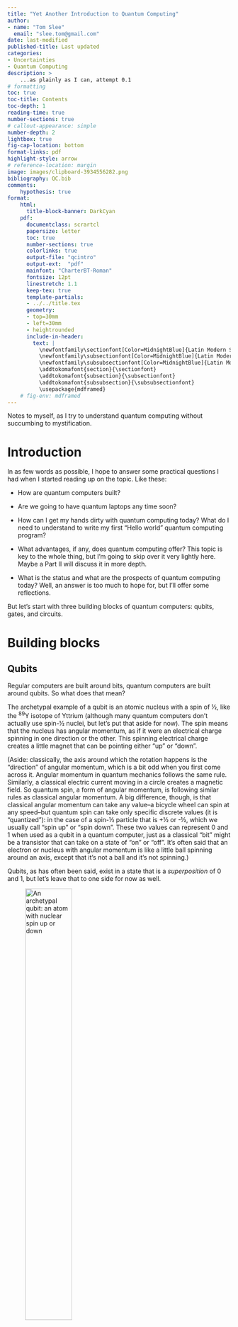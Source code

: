 ```yaml
---
title: "Yet Another Introduction to Quantum Computing"
author: 
- name: "Tom Slee"
  email: "slee.tom@gmail.com"
date: last-modified
published-title: Last updated
categories:
- Uncertainties
- Quantum Computing
description: >
    ...as plainly as I can, attempt 0.1
# formatting
toc: true
toc-title: Contents
toc-depth: 1
reading-time: true
number-sections: true
# callout-appearance: simple
number-depth: 2
lightbox: true
fig-cap-location: bottom
format-links: pdf
highlight-style: arrow
# reference-location: margin
image: images/clipboard-3934556282.png
bibliography: QC.bib
comments:
    hypothesis: true
format:
    html:
      title-block-banner: DarkCyan
    pdf: 
      documentclass: scrartcl
      papersize: letter
      toc: true
      number-sections: true
      colorlinks: true
      output-file: "qcintro"
      output-ext:  "pdf"
      mainfont: "CharterBT-Roman"
      fontsize: 12pt
      linestretch: 1.1
      keep-tex: true
      template-partials:
      - ../../title.tex
      geometry:
      - top=30mm
      - left=30mm
      - heightrounded
      include-in-header:
        text: |
          \newfontfamily\sectionfont[Color=MidnightBlue]{Latin Modern Sans}
          \newfontfamily\subsectionfont[Color=MidnightBlue]{Latin Modern Sans}
          \newfontfamily\subsubsectionfont[Color=MidnightBlue]{Latin Modern Sans}
          \addtokomafont{section}{\sectionfont}
          \addtokomafont{subsection}{\subsectionfont}
          \addtokomafont{subsubsection}{\subsubsectionfont}
          \usepackage{mdframed}
    # fig-env: mdframed
---
```


::: {.callout-note title="About this page"}
Notes to myself, as I try to understand quantum computing without succumbing to mystification.
:::

# Introduction

In as few words as possible, I hope to answer some practical questions I had when I started reading up on the topic. Like these:

-   How are quantum computers built?

-   Are we going to have quantum laptops any time soon?

-   How can I get my hands dirty with quantum computing today? What do I need to understand to write my first "Hello world" quantum computing program?

-   What advantages, if any, does quantum computing offer? This topic is key to the whole thing, but I'm going to skip over it very lightly here. Maybe a Part II will discuss it in more depth.

-   What is the status and what are the prospects of quantum computing today? Well, an answer is too much to hope for, but I'll offer some reflections.

But let's start with three building blocks of quantum computers: qubits, gates, and circuits.

# Building blocks

## Qubits

Regular computers are built around bits, quantum computers are built around qubits. So what does that mean?

The archetypal example of a qubit is an atomic nucleus with a spin of ½, like the ^89^Y isotope of Yttrium (although many quantum computers don't actually use spin-½ nuclei, but let's put that aside for now). The spin means that the nucleus has angular momentum, as if it were an electrical charge spinning in one direction or the other. This spinning electrical charge creates a little magnet that can be pointing either “up” or “down”.

(Aside: classically, the axis around which the rotation happens is the "direction" of angular momentum, which is a bit odd when you first come across it. Angular momentum in quantum mechanics follows the same rule. Similarly, a classical electric current moving in a circle creates a magnetic field. So quantum spin, a form of angular momentum, is following similar rules as classical angular momentum. A big difference, though, is that classical angular momentum can take any value--a bicycle wheel can spin at any speed--but quantum spin can take only specific discrete values (it is "quantized"): in the case of a spin-½ particle that is +½ or -½, which we usually call "spin up" or "spin down". These two values can represent $0$ and $1$ when used as a qubit in a quantum computer, just as a classical "bit" might be a transistor that can take on a state of "on" or "off". It's often said that an electron or nucleus with angular momentum is like a little ball spinning around an axis, except that it’s not a ball and it’s not spinning.)

Qubits, as has often been said, exist in a state that is a *superposition* of 0 and 1, but let's leave that to one side for now as well.

![An archetypal qubit: an atom with nuclear spin up or down](images/clipboard-2996633943.png){#fig-spin fig-alt="An archetypal qubit: an atom with nuclear spin up or down" width="50%"}

Qubits may be atomic nuclear spins, using nuclear magnetic resonance, but in principle any other system that displays this two-level behaviour can be used as a qubit. Some research groups have built quantum computers with atomic-scale qubits, like arrays of charged ions trapped in space by electromagnetic fields (e.g., [Quantinuum](https://www.quantinuum.com/) or [IonQ](https://ionq.com/)) or arrays of neutral atoms (e.g. [QuEra](https://www.quera.com/)). Others (e.g. Google and IBM) are exploiting macroscopic quantum phenomena -- for example, qubits based on superconductivity in circuits of maybe a micrometre in size: the current in a superconductor is macroscopic (although still small by our standards) but is quantized. And there are other approaches too : photonics (e.g. [Photonic](https://photonic.com/) and [Xanadu](https://www.xanadu.ai)), topological "anyons" (Microsoft) and more. These different approaches are often called "modalities" in industry jargon.

A feature of quantum computing is its division of intellectual and physical labour. Some people build quantum computers using a particular modality, and learn how to work with the components that they need. Others spend their time developing quantum algorithms that could, in principle, run on a quantum computer built with any of these modalities.

The large number of qubit "modalities" being pursued is often seen as a strength of the field, a sign of its vitality, and this makes sense from a "don't put all your eggs in one basket" perspective. The number of modalities increases the chance that one of them will surely a scalable quantum computer. But I wonder... is it also a sign of the uncertainty that remains? After all, if there were a clear path from a particular modality to a general purpose quantum computer, then the industry would have coalesced around that modality. The number of modalities being actively pursued suggests that each has obstacles that it has not yet surmounted. It would be interesting to chart the progress in the industry, not by what each company and research group says about its own modality and its own breakthroughs, but by what they each say about the limitations of everyone else who is competing for the same funds. But OK, back to quantum computing proper.

## Gates

Whatever approach you choose, you want to build a computer out of these qubits. So the next thing you need for a computer is logic gates. In a classical computer the simplest gate is this NOT gate.

![A NOT gate, which turns 0 into 1 and vice versa](images/clipboard-1114991653.png){#fig-not fig-alt="A NOT gate, which turns 0 into 1 and vice versa" width="300"}

The NOT gate has one input and one output. If the input is 0, then the output is 1, and if the input is 1 then the output is 0.

In classical computers, the lines are wires and the shield-symbol is etched into a chip and the bits are charges moving through the gates. In the world of quantum computers, the qubits stay where they are: it’s called “in-place computing”. If you shine a laser at one particular qubit and cause it to flip from one of its states to the other, then that’s like a NOT gate: it turns a 0 into 1 or a 1 into 0. In quantum computing circuit diagrams, the lines are not wires, they are *before* and *after* states of the qubit.

(In the figure above, the state of each qubit is represented in what's called the "Dirac ket notation", like $| \uparrow \rangle$ or, equivalently, $| 1 \rangle$. This notation is really useful and standard in all areas of quantum mechanics, but here it's just a symbol that shows the value of a qubit.)

Most classical gates, like XOR and NAND, have two inputs, and many quantum gates can also have two inputs. Here is a “Controlled NOT gate” or CNOT gate, which is an important component of quantum computers. If the top qubit is spin down (0), the bottom qubit is unchanged. If the top qubit is spin up (1), the bottom qubit is flipped.

![A CNOT gate (conditional NOT) which flips the state of the target qubit only if the state of the control qubit is 1.](images/clipboard-2084024626.png){#fig-cnot fig-alt="A CNOT gate (conditional NOT) which flips the state of the target qubit only if the state of the control qubit is 1." width="300"}

Again, if this were a classical computing gate, the "bits" would be charges travelling along wires, going in to the gate from the left and out on the right. But in quantum computing the gate is not a feature of a circuit etched into a chip. It’s an operation---a combination of laser or microwave pulses that changes the state of the qubits from a before state (on the left) to an after state (on the right)---and the qubits stay in place.

Before moving on, I should mention one gate you will see all the time in quantum computing, but not in classical computing. It's called the Hadamard gate. If you prepare an input qubit in state $| \uparrow \rangle$ then a Hadamard gate puts it into a superposition of states. Many circuits start with Hadamard gates way to take advantage of this superposition. I just mention this because it is useful and ubiquitous, and also because it is needed in the next section.

![A Hadamard gate takes a pure state as input and converts it into a superposition of eigenstates](images/clipboard-2752364083.png){#fig-hadamard fig-alt="A Hadamard gate takes a pure state as input and converts it into a superposition of states" width="300"}

## Circuits

Once you have qubits and gates, the next thing to do is implement algorithms. In classical computers you have a fixed circuit and programming instructions send bits through these fixed gates to implement an algorithm. In a quantum computer, you start with a set of qubits in a prepared state (usually all $|0\rangle$), and apply a sequence of gate operations and then measure the output. So a circuit is how you implement an algorithm.

Here is a circuit diagram for a quantum fourier transform (QFT), which turns out to be important in the Shor algorithm for factoring integers. You have $n$ qubits, you prepare them in some initial state $| x_i \rangle$, you subject them to a series of gates, and you end up with some outputs which you measure.

![A circuit for a quantum Fourier transform. Source: Wikimedia Commons](images/clipboard-1213033795.png){#fig-qft fig-alt="A circuit for a quantum Fourier transform"}

To be useful, a quantum computer would need many qubits and many gates, and so far there are strict limits on how many qubits can be assembled, and how many gates can operate on them before they lose their well-defined state. How many and why? We'll come to that later on.

# Will I have a quantum laptop? (No)

When I started looking at quantum circuit diagrams I thought it contradicted the idea of quantum computers as general purpose computers, because you need different circuits for different algorithms and I assumed that any computer would have a fixed set of circuits (like CPU circuits are etched into silicon) and hence be limited in what algorithms it can execute.

But once I realised that a circuit is not a permanent thing but is instead a sequence of operations (gates) that implement an algorithm, then I realised it’s not a contradiction at all.

Perhaps I'm belabouring this point, but for some reason, many introductions to quantum computing seem to skip over this difference between regular electrical circuits, and "quantum circuits". I read several before I realized what was going on.

So are quantum computers general purpose? Well yes and no. Formally, they are. That is, there is a set of gates (different to the gates for classical computing) which satisfy the requirements for Turing completeness. So that’s nice.

But what about "general purpose" in the more everyday, practical sense? Let’s go back to how you build quantum computers. No matter what approach you take, the set of qubits must exist in what is called a single "quantum state", and quantum states fall apart or "decohere" if they interact with the wider world, so they have to be isolated. Also, thermal energy (which is just one form of interaction with the wider world, of course) will jiggle these qubits among the states and you can’t have that, so quantum computers have to be operated at very low temperatures, meaning about 1K.[^1]

[^1]: This is not quite true for all modalities: computers built using photonic qubits are not subject to this low-temperature requirement, but they do have other challenges.

This fragility of quantum states has consequences:

-   You won’t, in the foreseeable future, have a quantum computing laptop. Quantum computers need cooling and will be built in fixed locations.

-   It’s going to be expensive to build them. And so your company probably won’t be buying many quantum computers any time soon. It makes sense to have specialised providers who will provide time on them through a cloud service.

-   For any algorithm that can be executed either classically or in a quantum computer, classical is going to be roughly a gazillion times cheaper for the foreseeable future. You won’t be running most of your code on a quantum computer.

*BUT* there are certain tasks that *may* be done more quickly on a quantum computer than on a classical one, if a powerful enough quantum computer can be built. So what will most likely happen is that specific function calls within a larger program may be executed on a quantum computer, and the rest will be done on a classical one.

![Quantum computers are most likely to be made available as cloud services, to augment existing classical computing cloud services](images/clipboard-2267828356.png){#fig-cloud ig-alt="Quantum computers are most likely to be made available as cloud services, to augment existing classical computing cloud services" width="300"}

The emerging paradigm, at least as at October 2024, is of a cloud-hosted data centre where an application can use classical computers for many parts of an application, but have access to quantum computers to run specific functions. Perhaps it’s not surprising that Microsoft, IBM, and Google are at the forefront and Amazon (AWS) is now investing heavily: they want to host them, and rent them out to their cloud users.

# How do I program a quantum computer?

The companies providing quantum computers want people to use them, so they provide libraries or modules that you can use. For example, Google and IBM provide python libraries ([cirq](https://quantumai.google/cirq) and [Qiskit](https://www.ibm.com/quantum/qiskit), respectively) and Microsoft provides its own [Quantum Development Kit](https://learn.microsoft.com/en-ca/azure/quantum/install-overview-qdk). These libraries provide an interface to the host quantum computers and, more practically for most of us, provide a way to simulate quantum computing on a local classical computer, for small cases.

So here is some code that uses Google’s *cirq* library for python. It defines two qubits and a list of gates that operate on those qubits. Then it creates a circuit from the gates, and runs the circuit on a simulator on your local computer. As the algorithm is very simple, the quantum computation can easily be simulated on a classical computer. If you're familiar with the python programming language, you can easily install `cirq` by typing `pip install cirq` at a command prompt. Here is a "hello world" example to give you an idea of what the code looks like, which each step described by a comment.

Providing quantum computing at the level of a library makes it possible to implement hybrid applications (which, as the last section showed, are the most likely form) with the quantum components implemented as functions of a largely-classical application.

``` python
import cirq

# Define two qubits
q_control = cirq.NamedQubit('control')
q_target = cirq.NamedQubit('target')

# Define a list of gates: a "Hadamard" gate on each qubit, 
# followed by a CNOT gate, and then a measurement of the 
# control qubit q_control.
gates = [
        cirq.H(q_control), 
        cirq.H(q_target), 
        cirq.CNOT(q_control, q_target), 
        cirq.measure(q_control)
        ]

# Create a circuit from this list of gates
circuit = cirq.Circuit(gates)
print(circuit)

# Simulate the execution of the circuit
simulator = cirq.Simulator()
result = simulator.run(circuit)
print(result)
```

The "print" instructions display an ascii-art rendering of the circuit and the results. I found this exercise helpful, to see how an end user might construct a circuit in software and run it (albeit on a simulator). It does prompt the question: if all the quantum algorithms are going to be expressed in this unfamiliar circuit form, how expressive is this language? There is a big gap between "it's a formally complete set of gates so you can do anything this way" and any more practical statement about real implementations.

# Why might quantum computing matter?

Building a new kind of computer, defining new ways to express algorithms, providing new coding libraries, integrating computers with existing cloud services... this is all a lot of work. Why would you bother? Only because quantum computing has been shown to have an intrinsic advantage over classical computing, in principle, for certain kinds of problem. If I write up Part II of this introduction (link to come) then it will describe this advantage in detail, but here we shall skip lightly over the essential details. They are available in many other places anyway. The goal here is to get down the basic minimum that I needed to understand some of the descriptions you see elsewhere.

## Superposition and interference

The idea of quantum advantage relies on a combination of two phenomena that are consequences of the wave/particle nature of quantum systems.

One is that qubits exist in *superpositions* of states. That is, although any measurement of the qubit will show it to be in state $| \uparrow \rangle$ or $| \downarrow \rangle$, in general the qubit can be in a state that is a superposition of these two, and it has what is called a wavefunction or (equivalently) a state vector $| \psi \rangle$ (the Greek letter *psi*) given by:

$$
| \psi \rangle = \alpha | \uparrow \rangle + \beta | \downarrow \rangle
$$

The $| \uparrow \rangle$ and $| \downarrow \rangle$ states, which are the only possible outcomes of measurement, are called *eigenstates* or, sometimes, *basis states* [^2]. The coefficients $\alpha$ and $\beta$ are *probability amplitudes*, meaning that in any measurement of the state of $| \psi \rangle$ the probability of seeing state $|\uparrow \rangle$ is $\alpha^2$ and the probability of seeing state $| \downarrow \rangle$ is $\beta^2$. Sometimes these are also called *phases*. This is something you just have to take on trust unless you want to dive properly into quantum mechanics.

[^2]: The phrase "basis states" has somewhat different meanings in other areas of quantum mechanics, but usually in quantum computing it refers to the measurement states.

Some influential descriptions say that quantum computers carry out many calculations in parallel, and this notion of superposition is where the idea of quantum parallelism comes from: that you can act on $| \uparrow \rangle$ and $| \downarrow \rangle$ at the same time because the qubit is in a superposition of states. You may even have heard some people talk about "many worlds" interpretations of quantum mechanics in which qubits are simultaneously "computing" each possible value of $\alpha$ and $\beta$ in different universes.

I really think it is best to put these aside as unnecessary (and unjustified) science-fiction-inspired enthusiasms. Practically, from what I can see, superposition alone does not deliver massive parallelism. First, the qubit is not "in both states at once", it is in one state with one probability, and the other state with a different probability, and in any measurement you only ever see either one of the two eigenstates $| 0 \rangle$ or $| 1 \rangle$: you can only ever get one bit of information out of qubit. (This is far from an original observation.)

The second quantum phenomenon is *interference*, and here things get more messy. First, there is the notion of a quantum "state": a system is only "in a (pure) quantum state" if it is isolated from the rest of the world. So quantum computing requires that the whole array of qubits be represented by a single quantum state. But the requirement is stronger than that: individual qubits have to be isolated from each other except when subjected to the operations of a gate. And the operations of a gate must be able to address pairs of qubits in such a way that none of the other qubits are touched, but the two addressed make up a pure quantum state. Under these circumstances, the two qubits interfere with each other, and so become, as they say, entangled. For example, here is a two-particle state called a “Bell state”. The individual qubits may be spin up or spin down, and the very fact that we can write a state vector for the two qubits implies that they are effectively isolated from other qubits. But if you measure one of them, you know the second.

$$
| \psi \rangle = \alpha | \uparrow \uparrow \rangle + \beta | \downarrow \downarrow \rangle 
$$

The system exists in a superposition of the two states, so neither qubit has a fixed value until it is measured. But if you measure the value of the spin for one particle (for example, the first) then you know the value for the other particle. Said this way, it sounds like there is no more to interference than "if I pull a left-footed shoe out of the box, then I know that the other shoe is right-footed". There is more, but we can ignore it for most purposes.

(I am of a generation that was taught quantum mechanics without ever hearing the word "entanglement" outside evening pub talk, so I have something of an inbuilt reservation to using it unless it is really needed. I feel that much of what is meant by "entanglement" can be described as interference. But I may be wrong!)

If you do want to go into the world of entanglement, the best popular treatment I have read is [Beyond Weird](https://press.uchicago.edu/ucp/books/book/chicago/B/bo28254471.html), by Philip Ball.

Quantum computing relies on some clever ideas to combine the effects of superposition and interference so as to extract information from a set of qubits (by applying a sequence of gates and ending in measurements) that you could not get from classical bits.

## The Deutsch algorithm

The Deutsch algorithm was the first (1992) to suggest we could use these quantum phenomena to solve a problem more efficiently that one could do with a classical computer. The idea was to pose a question, no matter how artificial and useless, which quantum computers might be able to answer quicker than classical computers. And then maybe that will give us insights we can use to get to some useful questions later on.

Here is the artificial and useless problem Deutsch chose (that is not a criticism). There are four possible functions that can act on a bit data type and produce a bit output.

| Input |    $f_0$ |    $f_1$ |    $f_x$ | $f_{\hat{x}}$ |
|------:|---------:|---------:|---------:|--------------:|
|     0 |        0 |        1 |        0 |             1 |
|     1 |        0 |        1 |        1 |             0 |
|       | Constant | Constant | Balanced |      Balanced |

: The four functions that take a bit as input and produce a bit as output

One question would be: if you have a black box that implements a function $f$ and just look at the inputs and outputs, can you tell which function is in the black box? But Deutsch picked out an even more obscure question: $f_0$ and $f_1$ are constant and $f_x$ and $f_{\hat{x}}$ are “balanced”, which is that they have one of each. If you have a black box and just look at the inputs and outputs, can you tell if $f$, the function inside, is one of the even functions or one of the balanced functions?

Classically you need to pose two queries: what’s $f(0)$ and what’s $f(1)$? And in a quantum circuit the naive way would also take two queries: as the measurement will only give either $f(0)$ or $f(1)$ with probability $a^2$ or $b^2$, it seems you still need to make at least two measurements to find out whether $f$ is constant or balanced (an illustration that superposition, by itself, does not enable parallel computation on all its states). But Deutsch came up with an idea that you could use an extra qubit and combine the effects of superposition and interference to get the answer with just one query.

And here is the algorithm to solve it, represented by a circuit.

![The circuit diagram for an algorithm to solve Deutsch's problem with a single measurement](images/clipboard-2152342130.png){#fig-deutsch fig-alt="The circuit diagram for an algorithm to solve Deutsch's problem with a single measurement" width="500"}

I won’t go through this now (many other places do, and maybe I'll have a go in Part II, but no promises), but with this circuit just one measurement of the top qubit will tell you whether the black box, labelled here as an "Oracle", represents a constant or a balanced function. So you can use a combination of superposition and interference to do things you can’t do on a classical computer.

## The canonical algorithms

Since then, a handful of algorithms have been developed that are particularly interesting. The recent book [Quantum Computing: An Applied Approach](https://link.springer.com/book/10.1007/978-3-030-23922-0) calls them the canon.

These are algorithms for which it has been proved that an ideal quantum computer would offer an algorithm of less complexity than a classical computer.

-   The big one is the Shor algorithm, which shows how to factor a large number in polynomial time rather than exponential time. And as that is the root of public key encryption schemes there is a lot of excitement.

-   Another algorithm is the Variational Quantum Eigensolver (VQE). When you see statements like “Quantum computing plays a role in drug discovery and the design of new materials”, this is the technique most aligned with that goal.

-   A third is the Quantum Approximate Optimization Algorithm (QAOA). When you see claims that "quantum computing will revolutionize logistics and financial portfolio management" this is the technique to think of.

-   And a fourth is the Grover search algorithm for finding an item in an unstructured database.

But let’s be clear: *none of these shows real-world benefit compared to classical computing yet*. In particular, despite the progress of quantum computing so far, the biggest number to be factored by a quantum computer a manner that may scale to large numbers seems to be a less-than-impressive 21. And while quantum computing experts say that this does not matter, and that there are technical reasons to focus on other metrics for progress, to me this sounds a bit like they are [looking under the street light for their keys](https://en.wikipedia.org/wiki/Streetlight_effect).

## Quantum simulation

A side note: you may see some bigger numbers reported for D-Wave systems. There’s no time to talk about that here, but [D-Wave](https://www.dwavesys.com/) is a Canadian company that has taken a different path to quantum computing. It uses quantum simulation, or quantum annealing, which is a separate approach to exploiting quantum phenomena to solve optimization problems. It does not involve gates, and is not a universal model of computation.

I think the idea is that many optimization problems are analogous to finding the ground state of a lattice of qubits (so-called "Ising problems"). The approach is to match the problem of interest to a lattice, build this lattice of qubits in the quantum computing device, cool it down, and see where it settles. Than match that back to the problem of interest to get the solution.

D-Wave have build computers, or simulators, using this approach with superconducting circuits as their qubits. It seems to be true that D-Wave can tackle many problems that other quantum computers cannot, but it remains an open question whether D-Wave machines really show a quantum advantage over classical computers.

# Quantum computing in 2024

So where are we when it comes to building real quantum computers that can handle problems of interest? There are several metrics of interest: here are three (I'm sure there are others).

-   Number of qubits. But implicit in the discussion above is that a qubit behaves well: that it is in one well-defined quantum state and stays there. In practice, a distinction is needed between "physical qubits" which may be less-than-perfect, and "logical" or "error-corrected" qubits, which behave properly.

-   Number of gates. To be able to operate on an array of qubits with a succession of gates is demanding. Not all systems can stay "coherent" for the length of time it takes to apply a number of gates. So it is not at all clear that once you have a large number of qubits, even if they are properly error-corrected, you have a successful quantum computer.

-   Connectivity. Not all quantum computers allow you to implement the same set of gates, and even if you can, for some a "gate" may be a complex, multi-step operation in practice. And in some architectures / modalities, only qubits "near" each other can be used in a particular gate. And some algorithms assume three-qubit gates, which introduces even more complexity. So you may see reference to "transpiling" algorithms, which means taking a quantum circuit and re-expressing it in terms of the gates that you have at hand on a particular quantum computer.

There is a tension relevant for building quantum computers. You need the whole circuit to be a single state, which means no interference from the environment. Yet at the same time you are poking it and prodding it with these gates, which are very explicit interactions with the environment.

Also: no quantum state is really just two states that you can pick between. There are higher energy states that start to get populated as the temperature increases, and which mess things up.

So error correction is a big part of any quantum computing effort. And typically the answer is the same as any other error correction system: redundancy. So there is a distinction between physical qubits (which are the building blocks we have talked about) and logical qubits, which are collections of physical qubits that you can trust to behave in the way the theory needs. So how many logical qubits to a single physical qubit? Depends on the approach, but [the leading work](https://www.nature.com/articles/s41586-023-06927-3) says at least 50.

## Current state of the art

Leading implementations have about a thousand qubits with gate times of 10 ns and what is called “gate fidelity” of three nines. These have all come a long way in the last decade.

Google made big claims four years ago with a 53-noisy qubit processor. They said it could do this task which it would take a classical computer 10,000 years to accomplish. But it’s fundamentally not a very useful task, so no one has really thought much about the best way to do the task on a classical computer. IBM, who is competing with Google of course, came back a short time later and said “we could do that in 2 ½ days”, and another group claimed five minutes. So not convincing yet.

But scale is an important open question. Because we need to get up to at least 10,000 logical qubits to be of any use, and probably into the millions. And despite what Time Magazine says, we are a long way away. And progress is progress, but we can’t assume a Moore's Law progression yet.

## The big question

So far quantum computing has delivered a set of proofs of concept, together with road maps for scaling up that give an optimistic sense of predictability, when there are still fundamental unknowns to resolve.

![Are there problems for which quantum computers have an advantage, and which we care about?](images/clipboard-3333356435.png){#fig-venn fig-alt="Are there problems for which quantum computers have an advantage, and which we care about?"}

We know there are problems for which there is quantum advantage. We know we can build some of these, like the Google sampling problem, but like the Deutsch algorithm these are mainly artificial. And we know there are problems we care about that have the potential for quantum advantage.

What we don’t know is whether we are on the left or the right side of this diagram. Or, to put it differently, how long we will be on the left side. It's not a resolved question, and it's not likely to be resolved soon. But don’t take this from me! Here is a recent quotation from [Scott Aaronson](https://scottaaronson.blog/), who did a postdoc near me at the University of Waterloo before going on to become one of the leaders in the field of quantum algorithms.

> “Billions of dollars \[are\] being invested in quantum computing… in the hope that a quantum computer would accelerate machine learning, optimization, financial problems, AI problems…. As here, as a quantum algorithms person, honesty compels me to report to you that the situation is much, much iffier.”
